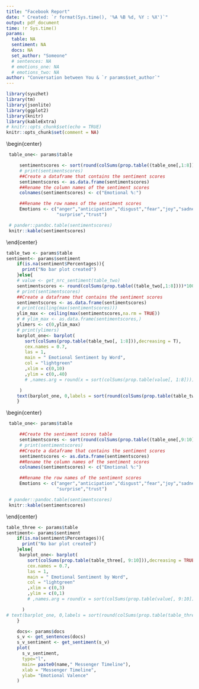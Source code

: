 ```yaml
---
title: "Facebook Report"
date: " Created: `r format(Sys.time(), '%A %B %d, %Y : %X')`"
output: pdf_document
time: !r Sys.time()
params:
  table: NA
  sentiment: NA
  docs: NA
  set_author: "Someone"
  # sentences: NA
  # emotions_one: NA
  # emotions_two: NA
author: "Conversation between You & `r params$set_author`"
---
```


```r
library(syuzhet)
library(tm)
library(jsonlite)
library(ggplot2)
library(knitr)
library(kableExtra)
# knitr::opts_chunk$set(echo = TRUE)
knitr::opts_chunk$set(comment = NA)
```

\begin{center}
Facebook Analysis Report
\end{center}
\begin{center}
```r
 table_one<- params$table

     sentimentscores <- sort(round(colSums(prop.table((table_one[,1:8])))*100,digits = 2),decreasing = TRUE)
     # print(sentimentscores)
     ##Create a dataframe that contains the sentiment scores
     sentimentscores <- as.data.frame(sentimentscores)
     ##Rename the column names of the sentiment scores
     colnames(sentimentscores) <- c("Emotional %:")

     ##Rename the row names of the sentiment scores
     Emotions <- c("anger","anticipation","disgust","fear","joy","sadness",
                   "surprise","trust")

 # pander::pandoc.table(sentimentscores)
 knitr::kable(sentimentscores)

```

\end{center}

```r
table_two <- params$table
sentiment<- params$sentiment
    if(is.na(sentiment$Percentages)){
      print("No bar plot created")
    }else{
    # value <- get_nrc_sentiment(table_two)
    sentimentscores <- round(colSums(prop.table((table_two[,1:8])))*100,digits = 2)
    # print(sentimentscores)
    ##Create a dataframe that contains the sentiment scores
    sentimentscores <- as.data.frame(sentimentscores)
    # print(ceiling(max(sentimentscores)))
    ylim_max <- ceiling(max(sentimentscores,na.rm = TRUE))
    # # ylim_max <- as.data.frame(sentimentscores,)
    ylimers <- c(0,ylim_max)
    # print(ylimers)
    barplot_one<- barplot(
       sort(colSums(prop.table(table_two[, 1:8])),decreasing = T),
       cex.names = 0.7,
       las = 1,
       main = " Emotional Sentiment by Word",
       col = "lightgreen"
       ,xlim = c(0,10)
       ,ylim = c(0,.40)
       # ,names.arg = round(x = sort(colSums(prop.table(value[, 1:8]))),digits = 2)

     )
    text(barplot_one, 0,labels = sort(round(colSums(prop.table(table_two[, 1:8])),digits = 2),decreasing = T),cex=1,pos=3)
    }

```

\newpage

\begin{center}
```r
 table_one<- params$table

     ##Create the sentiment scores table
     sentimentscores <- sort(round(colSums(prop.table((table_one[,9:10])))*100,digits = 2),decreasing = TRUE)
     # print(sentimentscores)
     ##Create a dataframe that contains the sentiment scores
     sentimentscores <- as.data.frame(sentimentscores)
     ##Rename the column names of the sentiment scores
     colnames(sentimentscores) <- c("Emotional %:")

     ##Rename the row names of the sentiment scores
     Emotions <- c("anger","anticipation","disgust","fear","joy","sadness",
                   "surprise","trust")

 # pander::pandoc.table(sentimentscores)
 knitr::kable(sentimentscores)
```
\end{center}


```r
table_three <- params$table
sentiment<- params$sentiment
    if(is.na(sentiment$Percentages)){
      print("No bar plot created")
    }else{
     barplot_one<- barplot(
        sort(colSums(prop.table(table_three[, 9:10])),decreasing = TRUE),
        cex.names = 0.7,
        las = 1,
        main = " Emotional Sentiment by Word",
        col = "lightgreen"
        ,xlim = c(0,3)
        ,ylim = c(0,1)
        # ,names.arg = round(x = sort(colSums(prop.table(value[, 9:10]))),digits = 2)

      )
# text(barplot_one, 0,labels = sort(round(colSums(prop.table(table_three[, 9:10])),digits = 2),decreasing = TRUE),cex=1,pos=3)
    }
```


```r
    docs<- params$docs
    s_v <- get_sentences(docs)
    s_v_sentiment <- get_sentiment(s_v)
    plot(
      s_v_sentiment,
      type="l",
      main= paste0(name," Messenger Timeline"),
      xlab = "Messenger Timeline",
      ylab= "Emotional Valence"
    )
```


